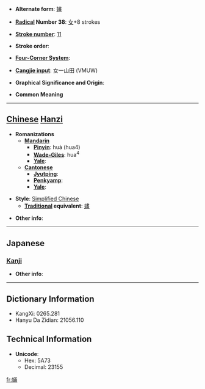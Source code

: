 * '''Alternate form''': [[嫿]]

* '''[[Wiktionary:Chinese radical index| Radical]] Number 38''': [[Wiktionary:Chinese radical index 女|女]]+8 strokes

* '''[[Wiktionary:Chinese total strokes index|Stroke number]]''': [[Wiktionary:Chinese total strokes index 11|11]]

* '''Stroke order''': 

* '''[[Wiktionary:Chinese four corner index|Four-Corner System]]''': 

* '''[[Wiktionary:Chinese Cangjie index|Cangjie input]]''': 女一山田 (VMUW)

* '''Graphical Significance and Origin''': 

* '''Common Meaning'''

----

== [[Chinese]] [[Hanzi]] ==

* '''Romanizations'''
** '''[[Mandarin]]'''
*** '''[[Pinyin]]''': huà (hua4)
*** '''[[Wade-Giles]]''': hua<sup>4</sup>
*** '''[[Yale]]''': 
** '''[[Cantonese]]'''
*** '''[[Jyutping]]''':
*** '''[[Penkyamp]]''': 
*** '''[[Yale]]''': 

* '''Style''': [[Simplified Chinese]] 
** '''[[Traditional Chinese|Traditional]] equivalent''': [[嫿]]

* '''Other info''': 

----

==Japanese==
===[[Kanji]]===
{{kanji|on readings=[[かく]] (kaku), [[ぎゃく]] (gyaku)|kun readings=[[しとやか]] (shitoyaka), [[みめよい]] (mimeyoi)}}

* '''Other info''':  

----

== Dictionary Information ==

* KangXi: 0265.281
* Hanyu Da Zidian: 21056.110

== Technical Information ==

* '''Unicode''':
** Hex: 5A73
** Decimal: 23155

[[fr:婳]]